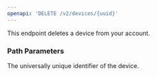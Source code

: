 ```yaml
---
openapi: 'DELETE /v2/devices/{uuid}'
---
```


This endpoint deletes a device from your account.

### Path Parameters

<ParamField path="uuid" type="string" required>
  The universally unique identifier of the device.
</ParamField> 


